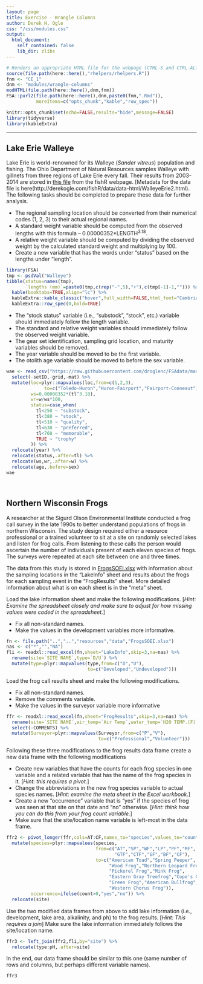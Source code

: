 ```yaml
---
layout: page
title: Exercise - Wrangle Columns
author: Derek H. Ogle
css: "/css/modules.css"
output:
  html_document:
    self_contained: false
    lib_dir: zlibs
---
```


```r
# Renders an appropriate HTML file for the webpage (CTRL-S and CTRL-ALT-R)
source(file.path(here::here(),"rhelpers/rhelpers.R"))
fnm <- "CE_1"
dnm <- "modules/wrangle-columns"
modHTML(file.path(here::here(),dnm,fnm))
FSA::purl2(file.path(here::here(),dnm,paste0(fnm,".Rmd")),
           moreItems=c("opts_chunk","kable","row_spec"))
```
```r
knitr::opts_chunk$set(echo=FALSE,results="hide",message=FALSE)
library(tidyverse)
library(kableExtra)
```

----

## Lake Erie Walleye
Lake Erie is world-renowned for its Walleye (*Sander vitreus*) population and fishing. The Ohio Department of Natural Resources samples Walleye with gillnets from three regions of Lake Erie every fall. Their results from 2003-2014 are stored in [this file](https://raw.githubusercontent.com/droglenc/FSAdata/master/data-raw/WalleyeErie2.csv) from the fishR webpage. [Metadata for the data file is here(http://derekogle.com/fishR/data/data-html/WalleyeErie2.html). The following tasks should be completed to prepare these data for further analysis.

* The regional sampling location should be converted from their numerical codes (1, 2, 3) to their actual regional names.
* A standard weight variable should be computed from the observed lengths with this formula -- 0.00000352*LENGTH<sup>3.18</sup>.
* A relative weight variable should be computed by dividing the observed weight by the calculated standard weight and multiplying by 100.
* Create a new variable that has the words under "status" based on the lengths under "length".

```r
library(FSA)
tmp <- psdVal("Walleye")
tibble(status=names(tmp),
       `lengths (mm)`=paste0(tmp,c(rep("-",5),"+"),c(tmp[-1]-1,""))) %>%
  kable(booktabs=TRUE,align="lc") %>%
  kableExtra::kable_classic("hover",full_width=FALSE,html_font="Cambria") %>%
  kableExtra::row_spec(0,bold=TRUE)
```

* The "stock status" variable (i.e., "substock", "stock", etc.) variable should immediately follow the length variable.
* The standard and relative weight variables should immediately follow the observed weight variable.
* The gear set identification, sampling grid location, and maturity variables should be removed.
* The year variable should be moved to be the first variable.
* The otolith age variable should be moved to before the sex variable.

```r
wae <- read_csv("https://raw.githubusercontent.com/droglenc/FSAdata/master/data-raw/WalleyeErie2.csv") %>%
  select(-setID,-grid,-mat) %>%
  mutate(loc=plyr::mapvalues(loc,from=c(1,2,3),
              to=c("Toledo-Huron","Huron-Fairport","Fairport-Conneaut")),
         ws=0.00000352*(tl^3.18),
         wr=w/ws*100,
         status=case_when(
           tl<250 ~ "substock",
           tl<380 ~ "stock",
           tl<510 ~ "quality",
           tl<630 ~ "preferred",
           tl<760 ~ "memorable",
           TRUE ~ "trophy"
         )) %>%
  relocate(year) %>%
  relocate(status,.after=tl) %>%
  relocate(ws,wr,.after=w) %>%
  relocate(age,.before=sex)
wae
```

&nbsp;

## Northern Wisconsin Frogs
A researcher at the Sigurd Olson Environmental Institute conducted a frog call survey in the late 1990s to better understand populations of frogs in northern Wisconsin. The study design required either a resource professional or a trained volunteer to sit at a site on randomly selected lakes and listen for frog calls. From listening to these calls the person would ascertain the number of individuals present of each eleven species of frogs. The surveys were repeated at each site between one and three times.

The data from this study is stored in [FrogsSOEI.xlsx](https://github.com/droglenc/NCWrangling/raw/main/resources/data/FrogsSOEI.xlsx) with information about the sampling locations in the "LakeInfo" sheet and results about the frogs for each sampling event in the "FrogResults" sheet. More detailed information about what is on each sheet is in the "meta" sheet.

Load the lake information sheet and make the following modifications. [*Hint: Examine the spreadsheet closely and make sure to adjust for how missing values were coded in the spreadsheet.*]

* Fix all non-standard names.
* Make the values in the development variables more informative.

```r
fn <- file.path("..","..","resources","data","FrogsSOEI.xlsx")
nas <- c("*","","NA")
fli <- readxl::read_excel(fn,sheet="LakeInfo",skip=3,na=nas) %>%
  rename(site=`SITE NAME`,type=`D/U`) %>%
  mutate(type=plyr::mapvalues(type,from=c("D","U"),
                              to=c("Developed","Undeveloped")))
```

Load the frog call results sheet and make the following modifications.

* Fix all non-standard names.
* Remove the comments variable.
* Make the values in the surveyor variable more informative

```r
ffr <- readxl::read_excel(fn,sheet="FrogResults",skip=3,na=nas) %>%
  rename(site=`SITE NAME`,air_temp=`Air Temp`,water_temp=`H2O TEMP.(F)`) %>%
  select(-COMMENTS) %>%
  mutate(Surveyor=plyr::mapvalues(Surveyor,from=c("P","V"),
                                  to=c("Professional","Volunteer")))
```

Following these three modifications to the frog results data frame create a new data frame with the following modifications

* Create new variables that have the counts for each frog species in one variable and a related variable that has the name of the frog species in it. [*Hint: this requires a pivot.*]
* Change the abbreviations in the new frog species variable to actual species names. [*Hint: examine the meta sheet in the Excel workbook.*]
* Create a new "occurrence" variable that is "yes" if the species of frog was seen at that site on that date and "no" otherwise. [*Hint: think how you can do this from your frog count variable.*]
* Make sure that the site/location name variable is left-most in the data frame.

```r
ffr2 <- pivot_longer(ffr,cols=AT:CF,names_to="species",values_to="count") %>%
  mutate(species=plyr::mapvalues(species,
                                 from=c("AT","SP","WF","LP","PF","MF",
                                        "GTF","CTF","GF","BF","CF"),
                                 to=c("American Toad","Spring Peeper",
                                      "Wood Frog","Northern Leopard Frog",
                                      "Pickerel Frog","Mink Frog",
                                      "Eastern Gray Treefrog","Cope's Gray Treefrog",
                                      "Green Frog","American Bullfrog",
                                      "Western Chorus Frog")),
         occurrence=ifelse(count>0,"yes","no")) %>%
  relocate(site)

```

Use the two modified data frames from above to add lake information (i.e., development, lake area, alkalinity, and ph) to the frog results. [*Hint: This requires a join*] Make sure the lake information immediately follows the site/location name.

```r
ffr3 <- left_join(ffr2,fli,by="site") %>%
  relocate(type:pH,.after=site)
```

In the end, our data frame should be similar to this one (same number of rows and columns, but perhaps different variable names).

```r
ffr3
```
